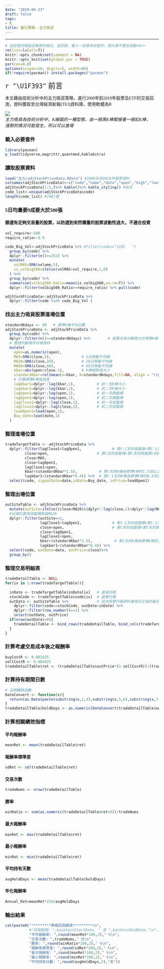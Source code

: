 ```yaml
---
date: "2019-04-23"
draft: false
tags:
- R
title: 量化策略--主力吸貨
---
```

<font face="微軟正黑體">

---

```r
# 這些程式碼設定網頁的格式，並安裝、載入一些基本的套件，請大家不要去改動<br>
rm(list=ls(all=T))
knitr::opts_chunk$set(comment = NA)
knitr::opts_knit$set(global.par = TRUE)
par(cex=0.8)
options(scipen=20, digits=5, width=80)
if(!require(pacman)) install.packages("pacman")
```

<p class="qiz">
<span style="font-size:24px">`r "\U1F393"`<font face="微軟正黑體">
 前言</font>
</span><br>
</p class="qiz">

本文藉由技術分析中的主力吸貨策略，進行2008年到2018年股票及ETF的交易回測，資料獲取至台灣經濟新報(TEJ)資料庫，使用軟體為R

![](https://i.imgur.com/FxNyvSi.jpg)
<br>
*主力吸貨為技術分析中，K線圖的一種型態，由一根黑K棒緊接著一根紅K棒，  
漲勢的情況可能發生，所以可以進場*

### 載入必要套件
```r
library(pacman)
p_load(tidyverse,magrittr,quantmod,kableExtra)
```
### 讀取股票資料
```r

load("主力/adjStockPriceData.RData") #2008年到2018年股票資料
colnames(adjStockPriceData)<-c("code","name","date","open","high","low","close","volume","mktvalue")
adjStockPriceData[1:5,]%>% kable()%>% kable_styling() #前五
code_list<-unique(adjStockPriceData$code)
length(code_list) #2481檔
```

### 5日均量要9成要大於500張

#### 篩選有足夠交易量的股票，以防選到突然爆量的股票波動性過大，不適合投資
```r
vol_require<-500
require_ratio<-0.9

code_Big_Vol<-adjStockPriceData %>% #filter(code=="1101   ")
  group_by(code) %>%
  dplyr::filter(n()>=252) %>%
  mutate(
    volMA5=SMA(volume,5),
    is_volbig500=ifelse(volMA5>vol_require,1,0)
  ) %>% 
  group_by(code) %>%
  summarise(volbig500_Ratio=mean(is_volbig500,na.rm=T)) %>%
  dplyr::filter(volbig500_Ratio>=require_ratio) %>% pull(code)

adjStockPriceData<-adjStockPriceData %>% 
  dplyr::filter(code %in% code_Big_Vol )

```
### 找出主力吸貨股票進場位置
```r
standardKdays <- 90   # 標準K棒平均日數
adjStockPriceData <- adjStockPriceData %>%  
  group_by(code) %>%
  dplyr::filter(n()>=standardKdays) %>%        # 股票交易日數需大於標準K棒平均日數                    
  # 整理判斷條件所需資料
  mutate(
    open=as.numeric(open),
    MA5=SMA(close,5),              # 5日移動平均線
    MA20=SMA(close,20),            # 20日移動平均線
    MA60=SMA(close,60),            # 60日移動平均線
    kbar=abs(open/close-1),        # K棒絕對值大小 
    standardKbar=rollmean(x=kbar, k=standardKdays,fill=NA, align = "right"), 
    # 計算標準K棒值長度
    lagkbar1=dplyr::lag(kbar,1),          # 前一天K棒大小
    lagkbar2=dplyr::lag(kbar,2),          # 前二天K棒大小
    lagOpen1=dplyr::lag(open,1),          # 前一天開盤價
    lagOpen2=dplyr::lag(open,2),          # 前二天開盤價
    lagClose1=dplyr::lag(close,1),        # 前一天收盤價
    lagClose2=dplyr::lag(close,2),        # 前二天收盤價
    leadOpen1=lead(open,1),
    Buy_date=lead(date,1)
  )

```
### 整理進場位置
```r

tradeTargetTable <- adjStockPriceData %>%
  dplyr::filter(lagClose1<lagOpen1,              # 第t-1天的收盤價<第t-1天的開盤價(黑K)
         close>open,                      # 第t天的收盤價>第t天的開盤價(紅K)
         close>MA5,
         close>lagOpen1,
         lagClose1>open,
         kbar>(standardKbar*1.5),          # 第t天的K棒為標準K棒的1.5倍以上
         lagkbar1<(standardKbar*0.4)) %>%  # 第t-1天的K棒為標準K棒的0.4倍以下
  select(code, signalDate=date,inDate=Buy_date, inPrice=leadOpen1) 

```
### 整理出場位置
```r
outSiteTable <- adjStockPriceData %>%
  mutate(outSite=ifelse((close<MA20)&(dplyr::lag(close,1)>dplyr::lag(MA20,1)),1,0)) %>%
  #出場位置為收盤價跌破MA20
  dplyr::filter(outSite==1,
                lagClose1>lagOpen1,              # 第t-1天的收盤價<第t-1天的開盤價(黑K)
                close<open,                      # 第t天的收盤價>第t天的開盤價(紅K)
                close<lagOpen1,
                lagClose1<open,
                kbar>(standardKbar*1.5),          # 第t天的K棒為標準K棒的1.5倍以上
                lagkbar1<(standardKbar*0.4)) %>%
  select(code, outDate=date, outPrice=close)%>%
  group_by()
```
### 整理交易明細表
```r
tradeDetailTable <- NULL
for(ix in 1:nrow(tradeTargetTable)){
  
  inDate <- tradeTargetTable$inDate[ix]   # 進場日期
  stockCode <- tradeTargetTable$code[ix]  # 股票代碼
  outData <- outSiteTable %>%             # 該支股票代碼資料進場日之後的最近出場日
    dplyr::filter(code==stockCode, outDate>inDate) %>%
    dplyr::filter(row_number()==1) %>%
    select(outDate, outPrice)
  if(nrow(outData)>0){
    tradeDetailTable <- bind_rows(tradeDetailTable, bind_cols(tradeTargetTable[ix,], outData))
  }
}
```
### 計算考慮交易成本後之報酬率
```r
buyCostR <- 0.001425
sellCostR <- 0.004425
tradeDetailTable$ret <- (tradeDetailTable$outPrice*(1-sellCostR))/(tradeDetailTable$inPrice*(1+buyCostR))-1

```
### 計算持有期間日數

```r
# 日期轉換函數
DateConvert <- function(x){
  return(as.Date(paste(substring(x,1,4),substring(x,5,6),substring(x,7,8),sep="-",format="%Y%m%d")))
}
tradeDetailTable$holdDays <- as.numeric(DateConvert(tradeDetailTable$outDate)-DateConvert(tradeDetailTable$inDate))

```
### 計算相關績效指標

#### 平均報酬率
```r
meanRet <- mean(tradeDetailTable$ret)
```
#### 報酬率標準差
```r
sdRet <- sd(tradeDetailTable$ret)
```
#### 交易次數
```r
tradeNums <- nrow(tradeDetailTable)
```
#### 勝率
```r
winRatio <- sum(as.numeric(tradeDetailTable$ret>0))/tradeNums
```
#### 最大報酬率
```r
maxRet <- max(tradeDetailTable$ret)
```
#### 最小報酬率
```r
minRet <- min(tradeDetailTable$ret)
```
#### 平均持有天數
```r
avgHoldDays <- mean(tradeDetailTable$holdDays)
```
#### 年化報酬率
```r
Annual_Ret=meanRet*250/avgHoldDays

```
### 輸出結果
```r
cat(paste0("*********策略回測績效*********\n",
           #"回測期間: ",backtestStartDate, " 至 ",backtestEndDate,"\n",
           "平均報酬率: ",round(meanRet*100,2)," %\n",
           "交易次數: ",tradeNums," 次\n",
           "勝率: ",round(winRatio*100,2)," %\n",
           "報酬率標準差: ",round(sdRet*100,2)," %\n",
           "最大報酬率: ",round(maxRet*100,2)," %\n",
           "最小報酬率: ",round(minRet*100,2)," %\n",
           "平均持有日數: ",round(avgHoldDays,2),"天"))
```

</font>
